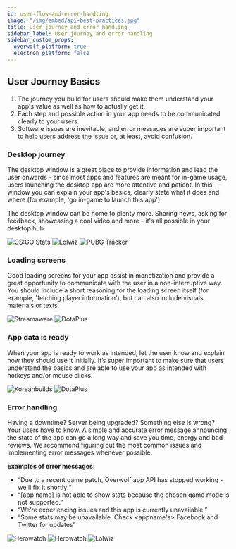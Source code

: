 ```yaml
---
id: user-flow-and-error-handling
image: "/img/embed/api-best-practices.jpg"
title: User journey and error handling
sidebar_label: User journey and error handling
sidebar_custom_props:
  overwolf_platform: true
  electron_platform: false
---
```


## User Journey Basics

1. The journey you build for users should make them understand your app's value as well as how to actually get it.
2. Each step and possible action in your app needs to be communicated clearly to your users.
3. Software issues are inevitable, and error messages are super important to help users address the issue or, at least, avoid confusion.

### Desktop journey

The desktop window is a great place to provide information and lead the user onwards - since most apps and features are meant for in-game usage, users launching the desktop app are more attentive and patient. In this window you can explain your app's basics, clearly state what it does and where (for example, 'go in-game to launch this app'). 

The desktop window can be home to plenty more. Sharing news, asking for feedback, showcasing a cool video and more - it's all possible in your desktop hub. 


<ImageSlider>
  <img src={require('/assets/user-flow-and-error-handling/csgo-stats-desktop-mode.jpg').default} alt="CS:GO Stats" />
  <img src={require('/assets/user-flow-and-error-handling/lolwiz-home.jpg').default} alt="Lolwiz" />
  <img src={require('/assets/user-flow-and-error-handling/pubg-tracker-home.jpg').default} alt="PUBG Tracker" />
</ImageSlider>

### Loading screens

Good loading screens for your app assist in monetization and provide a great opportunity to communicate with the user in a non-interruptive way. You should include a short reasoning for the loading screen itself (for example, 'fetching player information'), but can also include visuals, materials or texts. 


<ImageSlider>
  <img src={require('/assets/user-flow-and-error-handling/streamaware-loading-data.jpg').default} alt="Streamaware" />
  <img src={require('/assets/user-flow-and-error-handling/dotaplus-loading.png').default} alt="DotaPlus" />
</ImageSlider>

### App data is ready

When your app is ready to work as intended, let the user know and explain how they should use it initially. It’s super important to make sure that users understand the basics and are able to use your app as intended with hotkeys and/or mouse clicks.

<ImageSlider>
  <img src={require('/assets/user-flow-and-error-handling/koreanbuilds-loading-stats.jpg').default} alt="Koreanbuilds" />
  <img src={require('/assets/user-flow-and-error-handling/dotaplus-ready.png').default} alt="DotaPlus" />
</ImageSlider>

### Error handling

Having a downtime? Server being upgraded? Something else is wrong? Your users have to know. A simple and accurate error message announcing the state of the app can go a long way and save you time, energy and bad reviews. We recommend figuring out the most common issues and implementing error messages whenever possible. 

**Examples of error messages:**

* “Due to a recent game patch, Overwolf app API has stopped working - we'll fix it shortly!”
* “[app name] is not able to show stats because the chosen game mode is not supported.”
* “We’re experiencing issues and this app is currently unavailable.”
* “Some stats may be unavailable. Check <appname's> Facebook and Twitter for updates”

<ImageSlider>
  <img src={require('/assets/user-flow-and-error-handling/error-herowatch2.jpg').default} alt="Herowatch" />
  <img src={require('/assets/user-flow-and-error-handling/error-herowatch.jpg').default} alt="Herowatch" />
  <img src={require('/assets/user-flow-and-error-handling/error-lolwiz.jpg').default} alt="Lolwiz" />
</ImageSlider>